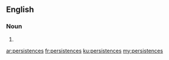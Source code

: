 ==English==

===Noun===
{{head|en|plural}}

# {{plural of|persistence|lang=en|nocat=1}}

[[ar:persistences]]
[[fr:persistences]]
[[ku:persistences]]
[[my:persistences]]